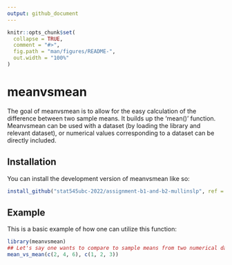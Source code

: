 ```yaml
---
output: github_document
---
```


<!-- README.md is generated from README.Rmd. Please edit that file -->

```r
knitr::opts_chunk$set(
  collapse = TRUE,
  comment = "#>",
  fig.path = "man/figures/README-",
  out.width = "100%"
)
```

# meanvsmean

<!-- badges: start -->
<!-- badges: end -->

The goal of meanvsmean is to allow for the easy calculation of the difference between two sample means. It builds up the 'mean()' function. Meanvsmean can be used with a dataset (by loading the library and relevant dataset), or numerical values corresponding to a dataset can be directly included.

## Installation

You can install the development version of meanvsmean like so:

``` r
install_github("stat545ubc-2022/assignment-b1-and-b2-mullinslp", ref = "0.1.0")
```

## Example

This is a basic example of how one can utilize this function:

```r
library(meanvsmean)
## Let's say one wants to compare to sample means from two numerical datasets. The following code could do this.
mean_vs_mean(c(2, 4, 6), c(1, 2, 3))

```




